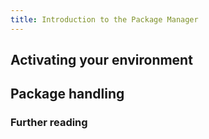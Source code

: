 ```yaml
---
title: Introduction to the Package Manager
---
```


## Activating your environment

## Package handling


### Further reading